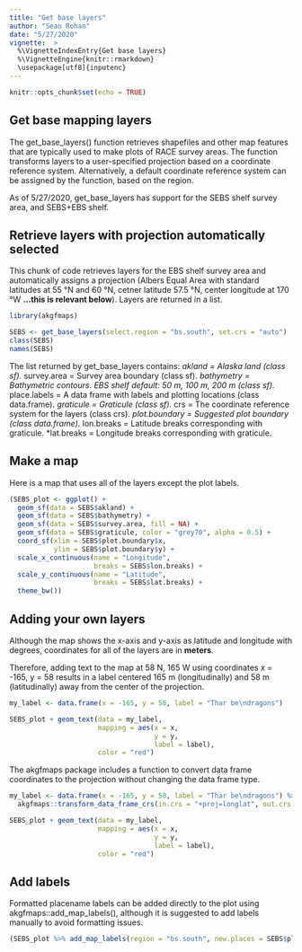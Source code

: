 ```yaml
---
title: "Get base layers"
author: "Sean Rohan"
date: "5/27/2020"
vignette:  >
  %\VignetteIndexEntry{Get base layers}
  %\VignetteEngine{knitr::rmarkdown}
  \usepackage[utf8]{inputenc}
---
```


```r
knitr::opts_chunk$set(echo = TRUE)
```

## Get base mapping layers

The get_base_layers() function retrieves shapefiles and other map features that are typically used to make plots of RACE survey areas. The function transforms layers to a user-specified projection based on a coordinate reference system. Alternatively, a default coordinate reference system can be assigned by the function, based on the region.

As of 5/27/2020, get_base_layers has support for the SEBS shelf survey area, and SEBS+EBS shelf.

## Retrieve layers with projection automatically selected

This chunk of code retrieves layers for the EBS shelf survey area and automatically assigns a projection (Albers Equal Area with standard latitudes at 55 °N and 60 °N, cetner latitude 57.5 °N, center longitude at 170 °W **...this is relevant below**). Layers are returned in a list.
```r
library(akgfmaps)

SEBS <- get_base_layers(select.region = "bs.south", set.crs = "auto")
class(SEBS)
names(SEBS)

```

The list returned by get_base_layers contains:
*akland = Alaska land (class sf).
*survey.area = Survey area boundary (class sf).
*bathymetry = Bathymetric contours. EBS shelf default: 50 m, 100 m, 200 m (class sf).
*place.labels = A data frame with labels and plotting locations (class data.frame).
*graticule = Graticule (class sf).
*crs = The coordinate reference system for the layers (class crs).
*plot.boundary = Suggested plot boundary (class data.frame).
*lon.breaks = Latitude breaks corresponding with graticule.
*lat.breaks = Longitude breaks corresponding with graticule.

## Make a map

Here is a map that uses all of the layers except the plot labels.

```r

(SEBS_plot <- ggplot() +
  geom_sf(data = SEBS$akland) +
  geom_sf(data = SEBS$bathymetry) +
  geom_sf(data = SEBS$survey.area, fill = NA) +
  geom_sf(data = SEBS$graticule, color = "grey70", alpha = 0.5) +
  coord_sf(xlim = SEBS$plot.boundary$x, 
           ylim = SEBS$plot.boundary$y) +
  scale_x_continuous(name = "Longitude", 
                     breaks = SEBS$lon.breaks) + 
  scale_y_continuous(name = "Latitude", 
                     breaks = SEBS$lat.breaks) + 
  theme_bw())

```

## Adding your own layers

Although the map shows the x-axis and y-axis as latitude and longitude with degrees, coordinates for all of the layers are in **meters**.

Therefore, adding text to the map at 58 N, 165 W using coordinates x = -165, y = 58 results in a label centered 165 m (longitudinally) and 58 m (latitudinally) away from the center of the projection.

```r
my_label <- data.frame(x = -165, y = 58, label = "Thar be\ndragons")

SEBS_plot + geom_text(data = my_label, 
                      mapping = aes(x = x, 
                                    y = y, 
                                    label = label), 
                      color = "red")

```

The akgfmaps package includes a function to convert data frame coordinates to the projection without changing the data frame type.

```r
my_label <- data.frame(x = -165, y = 58, label = "Thar be\ndragons") %>% 
  akgfmaps::transform_data_frame_crs(in.crs = "+proj=longlat", out.crs = SEBS$crs)

SEBS_plot + geom_text(data = my_label, 
                      mapping = aes(x = x, 
                                    y = y, 
                                    label = label), 
                      color = "red")

```

## Add labels

Formatted placename labels can be added directly to the plot using akgfmaps::add_map_labels(), although it is suggested to add labels manually to avoid formatting issues.

```r
(SEBS_plot %>% add_map_labels(region = "bs.south", new.places = SEBS$place.labels))

```